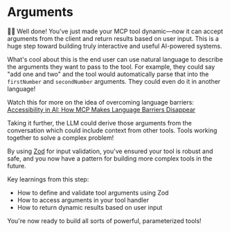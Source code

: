 # Arguments

👨‍💼 Well done! You've just made your MCP tool dynamic—now it can accept arguments
from the client and return results based on user input. This is a huge step
toward building truly interactive and useful AI-powered systems.

What's cool about this is the end user can use natural language to describe the
arguments they want to pass to the tool. For example, they could say "add one
and two" and the tool would automatically parse that into the `firstNumber` and
`secondNumber` arguments. They could even do it in another language!

Watch this for more on the idea of overcoming language barriers:
[Accessibility in AI: How MCP Makes Language Barriers Disappear](https://www.epicai.pro/ai-and-mcp-language-barriers-dbjmj)

Taking it further, the LLM could derive those arguments from the conversation
which could include context from other tools. Tools working together to solve a
complex problem!

By using [Zod](https://zod.dev/) for input validation, you've ensured your tool
is robust and safe, and you now have a pattern for building more complex tools
in the future.

Key learnings from this step:

- How to define and validate tool arguments using Zod
- How to access arguments in your tool handler
- How to return dynamic results based on user input

You're now ready to build all sorts of powerful, parameterized tools!
